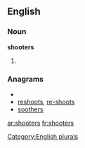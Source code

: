
==English==

===Noun===
'''shooters'''

# {{plural of|[[shooter]]}}

===Anagrams===
* {{alphagram|ehoorsst}}
* [[reshoots#English|reshoots]], [[re-shoots#English|re-shoots]]
* [[soothers#English|soothers]]

[[Category:English plurals]]
[[ar:shooters]]
[[fr:shooters]]